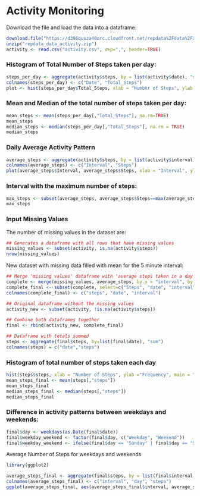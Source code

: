 # Activity Monitoring

Download the file and load the data into a dataframe:
```r
download.file("https://d396qusza40orc.cloudfront.net/repdata%2Fdata%2Factivity.zip","repdata_data_activity.zip")
unzip("repdata_data_activity.zip")
activity <- read.csv("activity.csv", sep=",", header=TRUE)
```

### Histogram of Total Number of Steps taken per day:

```r
steps_per_day <- aggregate(activity$steps, by = list(activity$date), "sum", na.rm=TRUE)
colnames(steps_per_day) <- c("Date", "Total_Steps")
plot <- hist(steps_per_day$Total_Steps, xlab = "Number of Steps", ylab = "Frequency", main= "Total steps taken per day")

```

### Mean and Median of the total number of steps taken per day:


```r
mean_steps <- mean(steps_per_day[,"Total_Steps"], na.rm=TRUE)
mean_steps
median_steps <- median(steps_per_day[,"Total_Steps"], na.rm = TRUE)
median_steps
```

### Daily Average Activity Pattern

```r
average_steps <- aggregate(activity$steps, by = list(activity$interval), "mean", na.rm=TRUE)
colnames(average_steps) <- c("Interval", "Steps")
plot(average_steps$Interval, average_steps$Steps, xlab = "Interval", ylab="Average Number of Steps", main = "Average Number of Steps for each Time Interval", type="l")

```

### Interval with the maximum number of steps:
```r
max_steps <- subset(average_steps, average_steps$Steps==max(average_steps$Steps), select = Interval)
max_steps
```

### Input Missing Values

The number of missing values in the dataset are:
```r

## Generates a dataframe with all rows that have missing values
missing_values <- subset(activity, is.na(activity$steps))
nrow(missing_values)
```

New dataset with missing data filled with mean for the 5 minute interval:


```r

## Merge 'missing values' dataframe with 'average steps taken in a day' dataframe by the interval
complete <- merge(missing_values, average_steps, by.x = "interval", by.y="Interval")
complete_final <- subset(complete, select=c("Steps", "date", "interval"))
colnames(complete_final) <- c("steps", "date", "interval")

## Original dataframe without the missing values
activity_new <- subset(activity, !is.na(activity$steps))

## Combine both dataframes together
final <- rbind(activity_new, complete_final)

## Dataframe with totals summed
steps <- aggregate(final$steps, by=list(final$date), "sum")
colnames(steps) = c("date","steps")

```

### Histogram of total number of steps taken each day
```r
hist(steps$steps, xlab = "Number of Steps", ylab ="Frequency", main = "Total number of Steps taken each day")
mean_steps_final <- mean(steps[,"steps"])
mean_steps_final
median_steps_final <- median(steps[,"steps"])
median_steps_final

```

### Difference in activity patterns between weekdays and weekends:

```r
final$day <- weekdays(as.Date(final$date))
final$weekday_weekend <- factor(final$day, c("Weekday", "Weekend"))
final$weekday_weekend <- ifelse(final$day == "Sunday" | final$day == "Saturday", "Weekend", "Weekday")
```

Average Number of Steps for weekdays and weekends

```r
library(ggplot2)

average_steps_final <- aggregate(final$steps, by = list(final$interval, final$weekday_weekend), "mean")
colnames(average_steps_final) <- c("interval", "day", "steps")
ggplot(average_steps_final, aes(average_steps_final$interval, average_steps_final$steps)) + facet_grid(average_steps_final$day~.) + geom_line() + labs(title = "Average Number of Steps for each interval (Weekday/Weekend)", x = "Interval", y="Average Number of Steps")
```








